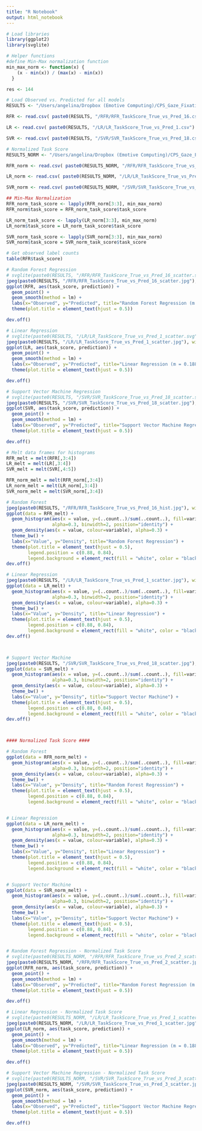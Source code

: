 ```yaml
---
title: "R Notebook"
output: html_notebook
---
```


```r
# Load libraries
library(ggplot2)
library(svglite)

```

```r
# Helper functions
#define Min-Max normalization function
min_max_norm <- function(x) {
    (x - min(x)) / (max(x) - min(x))
  }

```

```r
res <- 144

# Load Observed vs. Predicted for all models
RESULTS <- "/Users/angelina/Dropbox (Emotive Computing)/CPS_Gaze_Fixations/RQA/Collaborative-Problem-Solving/results/task_score/RAW/"

RFR <- read.csv( paste0(RESULTS, "/RFR/RFR_TaskScore_True_vs_Pred_16.csv") )

LR <- read.csv( paste0(RESULTS, "/LR/LR_TaskScore_True_vs_Pred_1.csv") )

SVR <- read.csv( paste0(RESULTS, "/SVR/SVR_TaskScore_True_vs_Pred_18.csv") )

# Normalized Task Score
RESULTS_NORM <- "/Users/angelina/Dropbox (Emotive Computing)/CPS_Gaze_Fixations/RQA/Collaborative-Problem-Solving/results/task_score_norm/RAW/"

RFR_norm <- read.csv( paste0(RESULTS_NORM, "/RFR/RFR_TaskScore_True_vs_Pred_2.csv") )

LR_norm <- read.csv( paste0(RESULTS_NORM, "/LR/LR_TaskScore_True_vs_Pred_1.csv") )

SVR_norm <- read.csv( paste0(RESULTS_NORM, "/SVR/SVR_TaskScore_True_vs_Pred_3.csv") )

## Min-Max Normalization
RFR_norm_task_score <- lapply(RFR_norm[3:3], min_max_norm)
RFR_norm$task_score = RFR_norm_task_score$task_score

LR_norm_task_score <- lapply(LR_norm[3:3], min_max_norm)
LR_norm$task_score = LR_norm_task_score$task_score

SVR_norm_task_score <- lapply(SVR_norm[3:3], min_max_norm)
SVR_norm$task_score = SVR_norm_task_score$task_score


```


```r
# Get observed label counts
table(RFR$task_score)

```



```r
# Random Forest Regression
# svglite(paste0(RESULTS, "/RFR/RFR_TaskScore_True_vs_Pred_16_scatter.svg"), width = 1080/res, height = 720/res)
jpeg(paste0(RESULTS, "/RFR/RFR_TaskScore_True_vs_Pred_16_scatter.jpg"), width = 480, height = 300)
ggplot(RFR, aes(task_score, prediction)) +
  geom_point() +
  geom_smooth(method = lm) +
  labs(x="Observed", y="Predicted", title="Random Forest Regression (m = 0.160, r = 0.329)") +
  theme(plot.title = element_text(hjust = 0.5))

dev.off()

# Linear Regression
# svglite(paste0(RESULTS, "/LR/LR_TaskScore_True_vs_Pred_1_scatter.svg"), width = 1080/res, height = 720/res)
jpeg(paste0(RESULTS, "/LR/LR_TaskScore_True_vs_Pred_1_scatter.jpg"), width = 480, height = 300)
ggplot(LR, aes(task_score, prediction)) +
  geom_point() +
  geom_smooth(method = lm) +
  labs(x="Observed", y="Predicted", title="Linear Regression (m = 0.188, r = 0.413)") +
  theme(plot.title = element_text(hjust = 0.5))

dev.off()

# Support Vector Machine Regression
# svglite(paste0(RESULTS, "/SVR/SVR_TaskScore_True_vs_Pred_18_scatter.svg"), width = 1080/res, height = 720/res)
jpeg(paste0(RESULTS, "/SVR/SVR_TaskScore_True_vs_Pred_18_scatter.jpg"), width = 480, height = 300)
ggplot(SVR, aes(task_score, prediction)) +
  geom_point() +
  geom_smooth(method = lm) +
  labs(x="Observed", y="Predicted", title="Support Vector Machine Regression (m = 0.021, r = 0.279)") +
  theme(plot.title = element_text(hjust = 0.5))

dev.off()


```

```r
# Melt data frames for histograms
RFR_melt = melt(RFR[,3:4])
LR_melt = melt(LR[,3:4])
SVR_melt = melt(SVR[,4:5])

RFR_norm_melt = melt(RFR_norm[,3:4])
LR_norm_melt = melt(LR_norm[,3:4])
SVR_norm_melt = melt(SVR_norm[,3:4])

```


```r
# Random Forest
jpeg(paste0(RESULTS, "/RFR/RFR_TaskScore_True_vs_Pred_16_hist.jpg"), width = 480, height = 300)
ggplot(data = RFR_melt) +
  geom_histogram(aes(x = value, y=(..count..)/sum(..count..), fill=variable), 
                 alpha=0.3, binwidth=2, position="identity") +
  geom_density(aes(x = value, colour=variable), alpha=0.3) +
  theme_bw() +
  labs(x="Value", y="Density", title="Random Forest Regression") +
  theme(plot.title = element_text(hjust = 0.5),
        legend.position = c(0.88, 0.84),
        legend.background = element_rect(fill = "white", color = "black"))
dev.off()

# Linear Regression
jpeg(paste0(RESULTS, "/LR/LR_TaskScore_True_vs_Pred_1_scatter.jpg"), width = 480, height = 300)
ggplot(data = LR_melt) +
  geom_histogram(aes(x = value, y=(..count..)/sum(..count..), fill=variable), 
                 alpha=0.3, binwidth=2, position="identity") +
  geom_density(aes(x = value, colour=variable), alpha=0.3) +
  theme_bw() +
  labs(x="Value", y="Density", title="Linear Regression") +
  theme(plot.title = element_text(hjust = 0.5),
        legend.position = c(0.88, 0.84),
        legend.background = element_rect(fill = "white", color = "black"))
dev.off()



# Support Vector Machine
jpeg(paste0(RESULTS, "/SVR/SVR_TaskScore_True_vs_Pred_18_scatter.jpg"), width = 480, height = 300)
ggplot(data = SVR_melt) +
  geom_histogram(aes(x = value, y=(..count..)/sum(..count..), fill=variable), 
                 alpha=0.3, binwidth=2, position="identity") +
  geom_density(aes(x = value, colour=variable), alpha=0.3) +
  theme_bw() +
  labs(x="Value", y="Density", title="Support Vector Machine") +
  theme(plot.title = element_text(hjust = 0.5),
        legend.position = c(0.88, 0.84),
        legend.background = element_rect(fill = "white", color = "black"))
dev.off()



#### Normalized Task Score ####

# Random Forest
ggplot(data = RFR_norm_melt) +
  geom_histogram(aes(x = value, y=(..count..)/sum(..count..), fill=variable), 
                 alpha=0.3, binwidth=2, position="identity") +
  geom_density(aes(x = value, colour=variable), alpha=0.3) +
  theme_bw() +
  labs(x="Value", y="Density", title="Random Forest Regression") +
  theme(plot.title = element_text(hjust = 0.5),
        legend.position = c(0.88, 0.84),
        legend.background = element_rect(fill = "white", color = "black"))


# Linear Regression
ggplot(data = LR_norm_melt) +
  geom_histogram(aes(x = value, y=(..count..)/sum(..count..), fill=variable), 
                 alpha=0.3, binwidth=2, position="identity") +
  geom_density(aes(x = value, colour=variable), alpha=0.3) +
  theme_bw() +
  labs(x="Value", y="Density", title="Linear Regression") +
  theme(plot.title = element_text(hjust = 0.5),
        legend.position = c(0.88, 0.84),
        legend.background = element_rect(fill = "white", color = "black"))


# Support Vector Machine
ggplot(data = SVR_norm_melt) +
  geom_histogram(aes(x = value, y=(..count..)/sum(..count..), fill=variable), 
                 alpha=0.3, binwidth=2, position="identity") +
  geom_density(aes(x = value, colour=variable), alpha=0.3) +
  theme_bw() +
  labs(x="Value", y="Density", title="Support Vector Machine") +
  theme(plot.title = element_text(hjust = 0.5),
        legend.position = c(0.88, 0.84),
        legend.background = element_rect(fill = "white", color = "black"))



```





```r
# Random Forest Regression - Normalized Task Score
# svglite(paste0(RESULTS_NORM, "/RFR/RFR_TaskScore_True_vs_Pred_2_scatter.svg"), width = 1080/res, height = 720/res)
jpeg(paste0(RESULTS_NORM, "/RFR/RFR_TaskScore_True_vs_Pred_2_scatter.jpg"), width = 480, height = 300)
ggplot(RFR_norm, aes(task_score, prediction)) +
  geom_point() +
  geom_smooth(method = lm) +
  labs(x="Observed", y="Predicted", title="Random Forest Regression (m = 0.154, r = 0.329)") +
  theme(plot.title = element_text(hjust = 0.5))

dev.off()

# Linear Regression - Normalized Task Score
# svglite(paste0(RESULTS_NORM, "/LR/LR_TaskScore_True_vs_Pred_1_scatter.svg"), width = 1080/res, height = 720/res)
jpeg(paste0(RESULTS_NORM, "/LR/LR_TaskScore_True_vs_Pred_1_scatter.jpg"), width = 480, height = 300)
ggplot(LR_norm, aes(task_score, prediction)) +
  geom_point() +
  geom_smooth(method = lm) +
  labs(x="Observed", y="Predicted", title="Linear Regression (m = 0.188, r = 0.413)") +
  theme(plot.title = element_text(hjust = 0.5))

dev.off()

# Support Vector Machine Regression - Normalized Task Score
# svglite(paste0(RESULTS_NORM, "/SVR/SVR_TaskScore_True_vs_Pred_3_scatter.svg"), width = 1080/res, height = 720/res)
jpeg(paste0(RESULTS_NORM, "/SVR/SVR_TaskScore_True_vs_Pred_3_scatter.jpg"), width = 480, height = 300)
ggplot(SVR_norm, aes(task_score, prediction)) +
  geom_point() +
  geom_smooth(method = lm) +
  labs(x="Observed", y="Predicted", title="Support Vector Machine Regression (m = 0.099, r = 0.279)") +
  theme(plot.title = element_text(hjust = 0.5))

dev.off()

```

